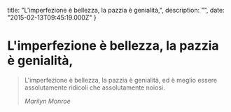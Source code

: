 


  title: "L'imperfezione è bellezza, la pazzia è genialità,",
  description: "",
  date: "2015-02-13T09:45:19.000Z"
}


# L'imperfezione è bellezza, la pazzia è genialità,


<blockquote>
  <p>L'imperfezione è bellezza, la pazzia è genialità, ed è meglio essere assolutamente ridicoli che assolutamente noiosi.</p>
  <em><i>Marilyn Monroe</i></em>
</blockquote>
    
  